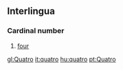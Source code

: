 ==Interlingua==
===Cardinal number===

#[[four]]

[[gl:Quatro]]
[[it:quatro]]
[[hu:quatro]]
[[pt:Quatro]]